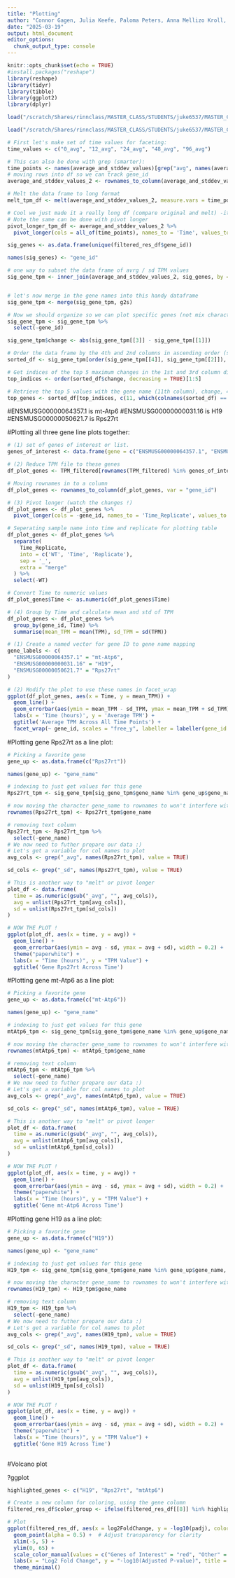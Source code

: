 ```yaml
---
title: "Plotting"
author: "Connor Gagen, Julia Keefe, Paloma Peters, Anna Mellizo Kroll, Anna Broerman"
date: "2025-03-19"
output: html_document
editor_options: 
  chunk_output_type: console
---
```


```r
knitr::opts_chunk$set(echo = TRUE)
#install.packages("reshape")
library(reshape)
library(tidyr)
library(tibble)
library(ggplot2)
library(dplyr)

```

```r
load("/scratch/Shares/rinnclass/MASTER_CLASS/STUDENTS/juke6537/MASTER_CLASS/lessons/06_Differential_expression_analyses/project/project_results/counts_DESEQ_results.rdata")

load("/scratch/Shares/rinnclass/MASTER_CLASS/STUDENTS/juke6537/MASTER_CLASS/lessons/06_Differential_expression_analyses/project/project_results/TPM_results.Rdata")
```

```r
# First let's make set of time values for faceting:
time_values <- c("0_avg", "12_avg", "24_avg", "48_avg", "96_avg")

# This can also be done with grep (smarter):
time_points <- names(average_and_stddev_values)[grep("avg", names(average_and_stddev_values))]
# moving rows into df so we can track gene_id
average_and_stddev_values_2 <- rownames_to_column(average_and_stddev_values, var = "gene_id")

# Melt the data frame to long format
melt_tpm_df <- melt(average_and_stddev_values_2, measure.vars = time_points, value_name = "gene_id")

# Cool we just made it a really long df (compare original and melt) -it's 5x longer
# Note the same can be done with pivot longer
pivot_longer_tpm_df <- average_and_stddev_values_2 %>% 
  pivot_longer(cols = all_of(time_points), names_to = 'Time', values_to = 'TPM')

```

```r
sig_genes <- as.data.frame(unique(filtered_res_df$gene_id))

names(sig_genes) <- "gene_id"

# one way to subset the data frame of avrg / sd TPM values
sig_gene_tpm <- inner_join(average_and_stddev_values_2, sig_genes, by = "gene_id")


# let's now merge in the gene names into this handy dataframe
sig_gene_tpm <- merge(sig_gene_tpm, g2s)

# Now we should organize so we can plot specific genes (not mix character and integer)
sig_gene_tpm <- sig_gene_tpm %>%
  select(-gene_id) 
```

```r
sig_gene_tpm$change <- abs(sig_gene_tpm[[3]] - sig_gene_tpm[[1]])

# Order the data frame by the 4th and 2nd columns in ascending order (smallest values first)
sorted_df <- sig_gene_tpm[order(sig_gene_tpm[[4]], sig_gene_tpm[[2]]), ]

# Get indices of the top 5 maximum changes in the 1st and 3rd column difference
top_indices <- order(sorted_df$change, decreasing = TRUE)[1:5]

# Retrieve the top 5 values with the gene name (11th column), change, 4th column, and 2nd column
top_genes <- sorted_df[top_indices, c(11, which(colnames(sorted_df) == "change"), 4, 2)]
```
#ENSMUSG00000064357.1 is mt-Atp6
#ENSMUSG00000000031.16 is H19
#ENSMUSG00000050621.7 is Rps27rt

#Plotting all three gene line plots together: 
```r
# (1) set of genes of interest or list.
genes_of_interest <- data.frame(gene = c("ENSMUSG00000064357.1", "ENSMUSG00000000031.16", "ENSMUSG00000050621.7"))

# (2) Reduce TPM file to these genes
df_plot_genes <- TPM_filtered[rownames(TPM_filtered) %in% genes_of_interest$gene, ]

# Moving rownames in to a column
df_plot_genes <- rownames_to_column(df_plot_genes, var = "gene_id")

# (3) Pivot longer (watch the changes !)
df_plot_genes <- df_plot_genes %>% 
  pivot_longer(cols = -gene_id, names_to = 'Time_Replicate', values_to = 'TPM')

# Seperating sample name into time and replicate for plotting table
df_plot_genes <- df_plot_genes %>%
  separate(
    Time_Replicate,
    into = c('WT', 'Time', 'Replicate'),
    sep = '_',
    extra = "merge"
  ) %>%
  select(-WT)

# Convert Time to numeric values
df_plot_genes$Time <- as.numeric(df_plot_genes$Time)

# (4) Group by Time and calculate mean and std of TPM
df_plot_genes <- df_plot_genes %>% 
  group_by(gene_id, Time) %>% 
  summarise(mean_TPM = mean(TPM), sd_TPM = sd(TPM))

# (1) Create a named vector for gene ID to gene name mapping
gene_labels <- c(
  "ENSMUSG00000064357.1" = "mt-Atp6",
  "ENSMUSG00000000031.16" = "H19",
  "ENSMUSG00000050621.7" = "Rps27rt"
)

# (2) Modify the plot to use these names in facet_wrap
ggplot(df_plot_genes, aes(x = Time, y = mean_TPM)) +
  geom_line() +
  geom_errorbar(aes(ymin = mean_TPM - sd_TPM, ymax = mean_TPM + sd_TPM), width = 0.2) +
  labs(x = 'Time (hours)', y = 'Average TPM') +
  ggtitle('Average TPM Across All Time Points') +
  facet_wrap(~ gene_id, scales = "free_y", labeller = labeller(gene_id = gene_labels))

```

#Plotting gene Rps27rt as a line plot:  
```r
# Picking a favorite gene
gene_up <- as.data.frame(c("Rps27rt"))

names(gene_up) <- "gene_name"

# indexing to just get values for this gene
Rps27rt_tpm <- sig_gene_tpm[sig_gene_tpm$gene_name %in% gene_up$gene_name, ]

# now moving the character gene_name to rownames to won't interfere with numeric values
rownames(Rps27rt_tpm) <- Rps27rt_tpm$gene_name

# removing text column
Rps27rt_tpm <- Rps27rt_tpm %>%
  select(-gene_name) 
# We now need to futher prepare our data :)
# Let's get a variable for col names to plot
avg_cols <- grep("_avg", names(Rps27rt_tpm), value = TRUE)

sd_cols <- grep("_sd", names(Rps27rt_tpm), value = TRUE)

# This is another way to "melt" or pivot longer
plot_df <- data.frame(
  time = as.numeric(gsub("_avg", "", avg_cols)),
  avg = unlist(Rps27rt_tpm[avg_cols]),
  sd = unlist(Rps27rt_tpm[sd_cols])
)

# NOW THE PLOT !
ggplot(plot_df, aes(x = time, y = avg)) +
  geom_line() +
  geom_errorbar(aes(ymin = avg - sd, ymax = avg + sd), width = 0.2) +
  theme("paperwhite") +
  labs(x = "Time (hours)", y = "TPM Value") +
  ggtitle('Gene Rps27rt Across Time')
```  
  

#Plotting gene mt-Atp6 as a line plot:  
```r
# Picking a favorite gene
gene_up <- as.data.frame(c("mt-Atp6"))

names(gene_up) <- "gene_name"

# indexing to just get values for this gene
mtAtp6_tpm <- sig_gene_tpm[sig_gene_tpm$gene_name %in% gene_up$gene_name, ]

# now moving the character gene_name to rownames to won't interfere with numeric values
rownames(mtAtp6_tpm) <- mtAtp6_tpm$gene_name

# removing text column
mtAtp6_tpm <- mtAtp6_tpm %>%
  select(-gene_name) 
# We now need to futher prepare our data :)
# Let's get a variable for col names to plot
avg_cols <- grep("_avg", names(mtAtp6_tpm), value = TRUE)

sd_cols <- grep("_sd", names(mtAtp6_tpm), value = TRUE)

# This is another way to "melt" or pivot longer
plot_df <- data.frame(
  time = as.numeric(gsub("_avg", "", avg_cols)),
  avg = unlist(mtAtp6_tpm[avg_cols]),
  sd = unlist(mtAtp6_tpm[sd_cols])
)

# NOW THE PLOT !
ggplot(plot_df, aes(x = time, y = avg)) +
  geom_line() +
  geom_errorbar(aes(ymin = avg - sd, ymax = avg + sd), width = 0.2) +
  theme("paperwhite") +
  labs(x = "Time (hours)", y = "TPM Value") +
  ggtitle('Gene mt-Atp6 Across Time')
```  
  
  
#Plotting gene H19 as a line plot:  
```r
# Picking a favorite gene
gene_up <- as.data.frame(c("H19"))

names(gene_up) <- "gene_name"

# indexing to just get values for this gene
H19_tpm <- sig_gene_tpm[sig_gene_tpm$gene_name %in% gene_up$gene_name, ]

# now moving the character gene_name to rownames to won't interfere with numeric values
rownames(H19_tpm) <- H19_tpm$gene_name

# removing text column
H19_tpm <- H19_tpm %>%
  select(-gene_name) 
# We now need to futher prepare our data :)
# Let's get a variable for col names to plot
avg_cols <- grep("_avg", names(H19_tpm), value = TRUE)

sd_cols <- grep("_sd", names(H19_tpm), value = TRUE)

# This is another way to "melt" or pivot longer
plot_df <- data.frame(
  time = as.numeric(gsub("_avg", "", avg_cols)),
  avg = unlist(H19_tpm[avg_cols]),
  sd = unlist(H19_tpm[sd_cols])
)

# NOW THE PLOT !
ggplot(plot_df, aes(x = time, y = avg)) +
  geom_line() +
  geom_errorbar(aes(ymin = avg - sd, ymax = avg + sd), width = 0.2) +
  theme("paperwhite") +
  labs(x = "Time (hours)", y = "TPM Value") +
  ggtitle('Gene H19 Across Time')
  
```
#Volcano plot 

?ggplot
```r
highlighted_genes <- c("H19", "Rps27rt", "mtAtp6")

# Create a new column for coloring, using the gene column 
filtered_res_df$color_group <- ifelse(filtered_res_df[[8]] %in% highlighted_genes, "Genes of Interest", "Other")

# Plot
ggplot(filtered_res_df, aes(x = log2FoldChange, y = -log10(padj), color = color_group)) +
  geom_point(alpha = 0.5) +  # Adjust transparency for clarity
  xlim(-5, 5) +
  ylim(0, 65) +
  scale_color_manual(values = c("Genes of Interest" = "red", "Other" = "black")) +  # Set colors
  labs(x = "Log2 Fold Change", y = "-log10(Adjusted P-value)", title = "Volcano Plot of Significant Genes") +
  theme_minimal()
```
  
  